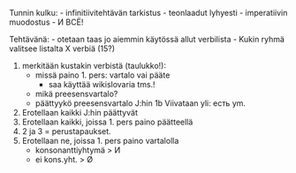 Tunnin kulku:
    - infinitiivitehtävän tarkistus
    - teonlaadut lyhyesti
    - imperatiivin muodostus
    - И ВСЁ!

Tehtävänä:
- otetaan taas jo aiemmin käytössä allut verbilista
- Kukin ryhmä valitsee listalta X verbiä (15?)

1. merkitään kustakin verbistä (taulukko!):
    - missä paino 1. pers: vartalo vai pääte
        - saa käyttää wikislovaria tms.!
    - mikä preesensvartalo?
    - päättyykö preesensvartalo J:hin
1b Viivataan yli: есть ym.
2. Erotellaan kaikki J:hin päättyvät
3. Erotellaan kaikki, joissa 1. pers paino päätteellä
4.  2 ja 3 = perustapaukset.
5. Erotellaan ne, joissa 1. pers paino vartalolla
    - konsonanttiyhtymä > И
    - ei kons.yht. > Ø
